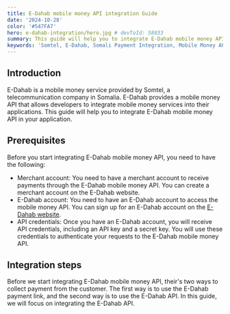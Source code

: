 ```yaml
---
title: E-Dahab mobile money API integration Guide
date: '2024-10-28'
color: '#547FA7'
hero: e-dahab-integration/hero.jpg # devToId: 58033
summary: This guide will help you to integrate E-Dahab mobile money API in your application.
keywords: 'Somtel, E-Dahab, Somali Payment Integration, Mobile Money API, E-Dahab API, E-Dahab Integration, E-Dahab Mobile Money API'
---
```


## Introduction

E-Dahab is a mobile money service provided by Somtel, a telecommunication company in Somalia. E-Dahab provides a mobile money API that allows developers to integrate mobile money services into their applications. This guide will help you to integrate E-Dahab mobile money API in your application.

## Prerequisites

Before you start integrating E-Dahab mobile money API, you need to have the following:

- Merchant account: You need to have a merchant account to receive payments through the E-Dahab mobile money API. You can create a merchant account on the E-Dahab website.
- E-Dahab account: You need to have an E-Dahab account to access the mobile money API. You can sign up for an E-Dahab account on the [E-Dahab website](https://edahab.net/sandbox/).
- API credentials: Once you have an E-Dahab account, you will receive API credentials, including an API key and a secret key. You will use these credentials to authenticate your requests to the E-Dahab mobile money API.

## Integration steps

Before we start integrating E-Dahab mobile money API, their's two ways to collect payment from the customer. The first way is to use the E-Dahab payment link, and the second way is to use the E-Dahab API. In this guide, we will focus on integrating the E-Dahab API.
